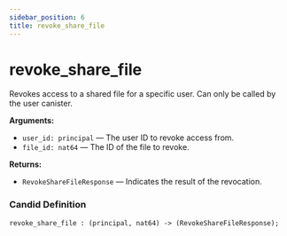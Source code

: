 ```yaml
---
sidebar_position: 6
title: revoke_share_file
---
```

# revoke_share_file

Revokes access to a shared file for a specific user. Can only be called by the user canister.

**Arguments:**

- `user_id: principal` — The user ID to revoke access from.
- `file_id: nat64` — The ID of the file to revoke.

**Returns:**

- `RevokeShareFileResponse` — Indicates the result of the revocation.

### Candid Definition

```candid
revoke_share_file : (principal, nat64) -> (RevokeShareFileResponse);
```
